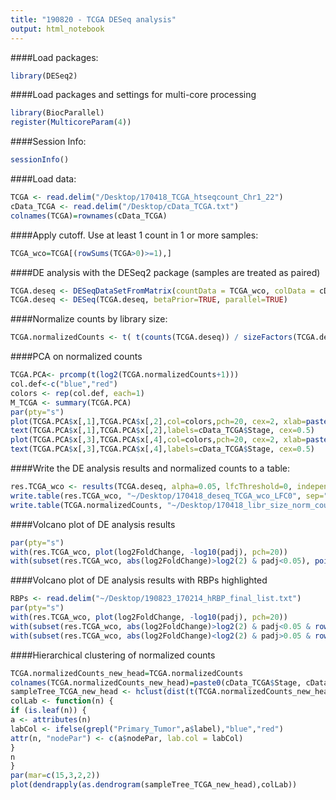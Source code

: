 ```yaml
---
title: "190820 - TCGA DESeq analysis"
output: html_notebook
---
```


####Load packages:
```r
library(DESeq2)
```

####Load packages and settings for multi-core processing
```r
library(BiocParallel)
register(MulticoreParam(4))
```


####Session Info:
```r
sessionInfo()
```

####Load data:
```r
TCGA <- read.delim("/Desktop/170418_TCGA_htseqcount_Chr1_22")
cData_TCGA <- read.delim("/Desktop/cData_TCGA.txt")
colnames(TCGA)=rownames(cData_TCGA)
```

####Apply cutoff. Use at least 1 count in 1 or more samples:
```r
TCGA_wco=TCGA[(rowSums(TCGA>0)>=1),]
```

####DE analysis with the DESeq2 package (samples are treated as paired)
```r
TCGA.deseq <- DESeqDataSetFromMatrix(countData = TCGA_wco, colData = cData_TCGA, design = ~ ID + Stage)
TCGA.deseq <- DESeq(TCGA.deseq, betaPrior=TRUE, parallel=TRUE)
```

####Normalize counts by library size:
```r
TCGA.normalizedCounts <- t( t(counts(TCGA.deseq)) / sizeFactors(TCGA.deseq) )
```

####PCA on normalized counts
```r
TCGA.PCA<- prcomp(t(log2(TCGA.normalizedCounts+1)))
col.def<-c("blue","red")
colors <- rep(col.def, each=1)
M_TCGA <- summary(TCGA.PCA)
par(pty="s")
plot(TCGA.PCA$x[,1],TCGA.PCA$x[,2],col=colors,pch=20, cex=2, xlab=paste0("PC1 (", round(M_TCGA$importance[2,1]*100), "%)"),ylab=paste0("PC2 (", round(M_TCGA$importance[2,2]*100), "%)"))
text(TCGA.PCA$x[,1],TCGA.PCA$x[,2],labels=cData_TCGA$Stage, cex=0.5)
plot(TCGA.PCA$x[,3],TCGA.PCA$x[,4],col=colors,pch=20, cex=2, xlab=paste0("PC3 (", round(M_TCGA$importance[2,3]*100), "%)"),ylab=paste0("PC4 (", round(M_TCGA$importance[2,4]*100), "%)"))
text(TCGA.PCA$x[,3],TCGA.PCA$x[,4],labels=cData_TCGA$Stage, cex=0.5)
```

####Write the DE analysis results and normalized counts to a table:
```r
res.TCGA_wco <- results(TCGA.deseq, alpha=0.05, lfcThreshold=0, independentFiltering = TRUE, contrast = list("StagePrimary_Tumor","StageSolid_Tissue_Normal"))
write.table(res.TCGA_wco, "~/Desktop/170418_deseq_TCGA_wco_LFC0", sep="\t")
write.table(TCGA.normalizedCounts, "~/Desktop/170418_libr_size_norm_counts_TCGA", sep="\t")
```

####Volcano plot of DE analysis results
```r
par(pty="s")
with(res.TCGA_wco, plot(log2FoldChange, -log10(padj), pch=20))
with(subset(res.TCGA_wco, abs(log2FoldChange)>log2(2) & padj<0.05), points(log2FoldChange, -log10(padj), pch=20, col="red"))
```

####Volcano plot of DE analysis results with RBPs highlighted
```r
RBPs <- read.delim("~/Desktop/190823_170214_hRBP_final_list.txt")
par(pty="s")
with(res.TCGA_wco, plot(log2FoldChange, -log10(padj), pch=20))
with(subset(res.TCGA_wco, abs(log2FoldChange)>log2(2) & padj<0.05 & row.names(res.TCGA_wco)%in%RBPs[,1]), points(log2FoldChange, -log10(padj), pch=20, col="red", cex=1))
with(subset(res.TCGA_wco, abs(log2FoldChange)<log2(2) & padj>0.05 & row.names(res.TCGA_wco)%in%RBPs[,1]), points(log2FoldChange, -log10(padj), pch=20, col="blue", cex=1))
```

####Hierarchical clustering of normalized counts
```r
TCGA.normalizedCounts_new_head=TCGA.normalizedCounts
colnames(TCGA.normalizedCounts_new_head)=paste0(cData_TCGA$Stage, cData_TCGA$ID)
sampleTree_TCGA_new_head <- hclust(dist(t(TCGA.normalizedCounts_new_head)), method = "average")
colLab <- function(n) { 
if (is.leaf(n)) {
a <- attributes(n)
labCol <- ifelse(grepl("Primary_Tumor",a$label),"blue","red")
attr(n, "nodePar") <- c(a$nodePar, lab.col = labCol)
}
n
}
par(mar=c(15,3,2,2))
plot(dendrapply(as.dendrogram(sampleTree_TCGA_new_head),colLab))
```
